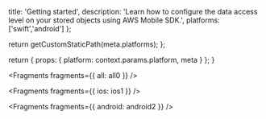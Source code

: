                   
  title: 'Getting started',
  description: 'Learn how to configure the data access level on your stored objects using AWS Mobile SDK.',
  platforms: ['swift','android']
};

  return getCustomStaticPath(meta.platforms);
};

  return {
    props: {
      platform: context.params.platform,
      meta
    }
  };
}
          



<Fragments fragments={{ all: all0 }} />


<Fragments fragments={{ ios: ios1 }} />


<Fragments fragments={{ android: android2 }} />
